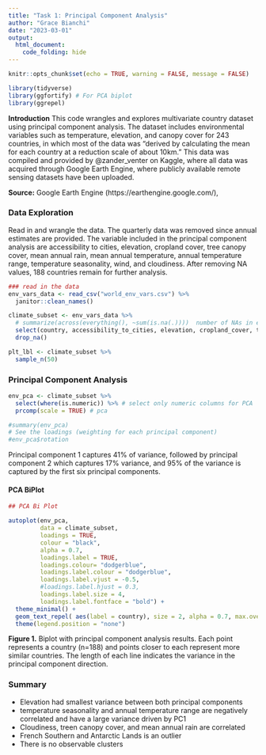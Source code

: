 ```yaml
---
title: "Task 1: Principal Component Analysis"
author: "Grace Bianchi"
date: "2023-03-01"
output: 
  html_document:
    code_folding: hide
---
```



```r
knitr::opts_chunk$set(echo = TRUE, warning = FALSE, message = FALSE)

library(tidyverse)
library(ggfortify) # For PCA biplot
library(ggrepel)
```


**Introduction**
This code wrangles and explores multivariate country dataset using principal component analysis. The dataset includes environmental variables such as temperature, elevation, and canopy cover for 243 countries, in which most of the data was "derived by calculating the mean for each country at a reduction scale of about 10km.” This data was compiled and provided by @zander_venter on Kaggle, where all data was acquired through Google Earth Engine, where publicly available remote sensing datasets have been uploaded.

**Source:** Google Earth Engine (https://earthengine.google.com/),

### Data Exploration
Read in and wrangle the data. The quarterly data was removed since annual estimates are provided. The variable included in the principal component analysis are accessibility to cities, elevation, cropland cover, tree canopy cover, mean annual rain, mean annual temperature, annual temperature range, temperature seasonality, wind, and cloudiness. After removing NA values, 188 countries remain for further analysis.

```r
### read in the data
env_vars_data <- read_csv("world_env_vars.csv") %>% 
  janitor::clean_names()

climate_subset <- env_vars_data %>% 
  # summarize(across(everything(), ~sum(is.na(.))))  number of NAs in each col
  select(country, accessibility_to_cities, elevation, cropland_cover, tree_canopy_cover, rain_mean_annual, temp_mean_annual, temp_annual_range, temp_seasonality, wind, cloudiness) %>% 
  drop_na() 

plt_lbl <- climate_subset %>% 
  sample_n(50)
```


### Principal Component Analysis

```r
env_pca <- climate_subset %>% 
  select(where(is.numeric)) %>% # select only numeric columns for PCA 
  prcomp(scale = TRUE) # pca

#summary(env_pca) 
# See the loadings (weighting for each principal component)
#env_pca$rotation

```

Principal component 1 captures 41% of variance, followed by principal component 2 which captures 17% variance, and 95% of the variance is captured by the first six principal components.

#### PCA BiPlot

```r
## PCA Bi Plot

autoplot(env_pca,
         data = climate_subset,
         loadings = TRUE,
         colour = "black",
         alpha = 0.7,
         loadings.label = TRUE,
         loadings.colour= "dodgerblue",
         loadings.label.colour = "dodgerblue",
         loadings.label.vjust = -0.5,
         #loadings.label.hjust = 0.3,
         loadings.label.size = 4,
         loadings.label.fontface = "bold") +
  theme_minimal() +
  geom_text_repel( aes(label = country), size = 2, alpha = 0.7, max.overlaps = 2, min.segment.length = 0.3) +
  theme(legend.position = "none") 


```

**Figure 1.** Biplot with principal component analysis results. Each point represents a country (n=188) and points closer to each represent more similar countries. The length of each line indicates the variance in the principal component direction. 


### Summary

- Elevation had smallest variance between both principal components
- temperature seasonality and annual temperature range are negatively correlated and have a large variance driven by PC1
- Cloudiness, treen canopy cover, and mean annual rain are correlated
- French Southern and Antarctic Lands is an outlier
- There is no observable clusters



